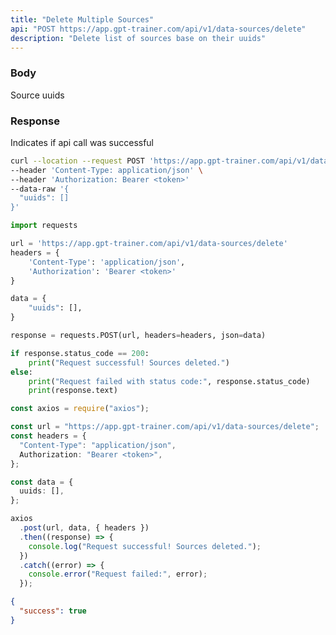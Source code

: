 ```yaml
---
title: "Delete Multiple Sources"
api: "POST https://app.gpt-trainer.com/api/v1/data-sources/delete"
description: "Delete list of sources base on their uuids"
---
```


### Body

<ParamField body="uuids" type="string[]" required>
  Source uuids
</ParamField>

### Response

<ResponseField name="success" type="boolean">
  Indicates if api call was successful
</ResponseField>

<RequestExample>

```bash Curl
curl --location --request POST 'https://app.gpt-trainer.com/api/v1/data-sources/delete' \
--header 'Content-Type: application/json' \
--header 'Authorization: Bearer <token>'
--data-raw '{
  "uuids": []
}'
```

```py Python
import requests

url = 'https://app.gpt-trainer.com/api/v1/data-sources/delete'
headers = {
    'Content-Type': 'application/json',
    'Authorization': 'Bearer <token>'
}

data = {
    "uuids": [],
}

response = requests.POST(url, headers=headers, json=data)

if response.status_code == 200:
    print("Request successful! Sources deleted.")
else:
    print("Request failed with status code:", response.status_code)
    print(response.text)
```

```ts JavaScript
const axios = require("axios");

const url = "https://app.gpt-trainer.com/api/v1/data-sources/delete";
const headers = {
  "Content-Type": "application/json",
  Authorization: "Bearer <token>",
};

const data = {
  uuids: [],
};

axios
  .post(url, data, { headers })
  .then((response) => {
    console.log("Request successful! Sources deleted.");
  })
  .catch((error) => {
    console.error("Request failed:", error);
  });
```

</RequestExample>

<ResponseExample>

```json Response
{
  "success": true
}
```

</ResponseExample>

